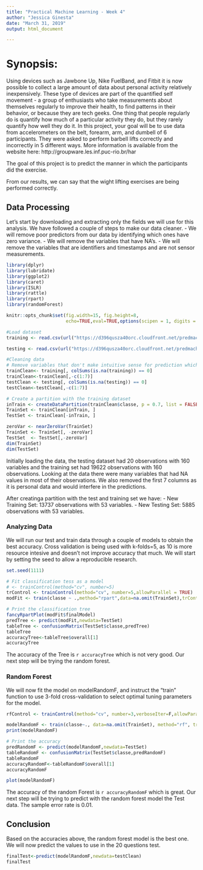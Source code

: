 ```yaml
---
title: "Practical Machine Learning - Week 4"
author: "Jessica Ginesta"
date: "March 31, 2019"
output: html_document

---
```


# Synopsis: 
Using devices such as Jawbone Up, Nike FuelBand, and Fitbit it is now possible to collect a large amount of data about personal activity relatively inexpensively. These type of devices are part of the quantified self movement - a group of enthusiasts who take measurements about themselves regularly to improve their health, to find patterns in their behavior, or because they are tech geeks. One thing that people regularly do is quantify how much of a particular activity they do, but they rarely quantify how well they do it. In this project, your goal will be to use data from accelerometers on the belt, forearm, arm, and dumbell of 6 participants. They were asked to perform barbell lifts correctly and incorrectly in 5 different ways. More information is available from the website here: http://groupware.les.inf.puc-rio.br/har

The goal of this project is to predict the manner in which the participants did the exercise.

From our results, we can say that the wight lifting exercises are being performed correctly.

## Data Processing

Let's start by downloading and extracting only the fields we will use for this analysis. We have followed a couple of steps to make our data cleaner.
-        We will remove poor predictors from our data by identifying which ones have zero variance.
-       We will remove the variables that have NA's.
-       We will remove the variables that are identifiers and timestamps and are not sensor measurements.

```r
library(dplyr)
library(lubridate)
library(ggplot2)
library(caret)
library(ISLR)
library(rattle)
library(rpart)
library(randomForest)

knitr::opts_chunk$set(fig.width=15, fig.height=8,
                      echo=TRUE,eval=TRUE,options(scipen = 1, digits = 2))
```

```r

#Load dataset
training <- read.csv(url("https://d396qusza40orc.cloudfront.net/predmachlearn/pml-training.csv"),header=TRUE)

testing <- read.csv(url("https://d396qusza40orc.cloudfront.net/predmachlearn/pml-testing.csv"),header=TRUE)

#Cleaning data
# Remove variables that don't make intuitive sense for prediction which are the first 7.
trainClean<- training[, colSums(is.na(training)) == 0]
trainClean<-trainClean[,-c(1:7)]
testClean <- testing[, colSums(is.na(testing)) == 0]
testClean<-testClean[,-c(1:7)]

# Create a partition with the training dataset 
inTrain <- createDataPartition(trainClean$classe, p = 0.7, list = FALSE)
TrainSet <- trainClean[inTrain, ]
TestSet <- trainClean[-inTrain, ]

zeroVar <- nearZeroVar(TrainSet)
TrainSet <- TrainSet[, -zeroVar]
TestSet  <- TestSet[,-zeroVar]
dim(TrainSet)
dim(TestSet)
```
Initially loading the data, the testing dataset had 20 observations with 160 variables and the training set had 19622 observations with 160 observations. Looking at the data there were many variables that had NA values in most of their observations. 
We also removed the first 7 columns as it is personal data and would interfere in the predictions.

After creatinga partition with the test and training set we have:
-       New Training Set: 13737 observations with 53 variables.
-       New Testing Set: 5885 observations with 53 variables.

### Analyzing Data
We will run our test and train data through a couple of models to obtain the best accuracy.
Cross validation is being used with k-folds=5, as 10 is more resource intesive and doesn't not improve accuracy that much.
We will start by setting the seed to allow a reproducible research.

```r
set.seed(1111)

# Fit classification tess as a model
# <- trainControl(method="cv", number=5)
trControl <- trainControl(method="cv", number=5,allowParallel = TRUE)
modFit <- train(classe ~ .,method="rpart",data=na.omit(TrainSet),trControl=trControl)

# Print the classification tree
fancyRpartPlot(modFit$finalModel)
predTree <- predict(modFit,newdata=TestSet)
tableTree <- confusionMatrix(TestSet$classe,predTree)
tableTree
accuracyTree<-tableTree$overall[1]
accuracyTree
```
The accuracy of the Tree is `r accuracyTree` which is not very good. Our next step will be trying the random forest.

### Random Forest

We will now fit the model on modelRandomF, and instruct the "train" function to use 3-fold cross-validation to select optimal tuning parameters for the model.

```r
rfControl <- trainControl(method="cv", number=3,verboseIter=F,allowParallel = TRUE)

modelRandomF <- train(classe~., data=na.omit(TrainSet), method="rf", trControl=rfControl)
print(modelRandomF)

# Print the accuracy
predRandomF <- predict(modelRandomF,newdata=TestSet)
tableRandomF <- confusionMatrix(TestSet$classe,predRandomF)
tableRandomF
accuracyRandomF<-tableRandomF$overall[1]
accuracyRandomF

plot(modelRandomF)

```
The accuracy of the random Forest is `r accuracyRandomF` which is great. Our next step will be trying to predict with the random forest model the Test data. The sample error rate is 0.01.

## Conclusion

Based on the accuracies above, the random forest model is the best one. We will now predict the values to use in the 20 questions test.

```r

finalTest<-predict(modelRandomF,newdata=testClean)
finalTest

```

